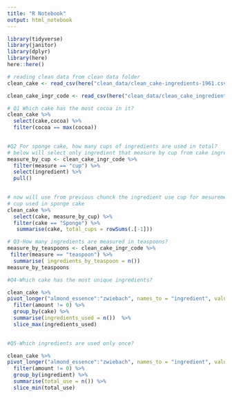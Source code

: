 ```yaml
---
title: "R Notebook"
output: html_notebook
---
```

```r
library(tidyverse)
library(janitor)
library(dplyr)
library(here)
here::here()
```

```r
# reading clean data from clean data folder
clean_cake <- read_csv(here("clean_data/clean_cake-ingredients-1961.csv"))

```

```r
clean_cake_ingr_code <- read_csv(here("clean_data/clean_cake_ingredient_code.csv"))
```

```r
# Q1 Which cake has the most cocoa in it?
clean_cake %>% 
  select(cake,cocoa) %>% 
  filter(cocoa == max(cocoa))
 

```


```r
#Q2 For sponge cake, how many cups of ingredients are used in total?
# below will select only ingredient that measure by cup from cake ingredient code table
measure_by_cup <- clean_cake_ingr_code %>% 
  filter(measure == "cup") %>% 
  select(ingredient) %>% 
  pull()
 
```

```r
# now will use from previous chunck the ingredient use cup for mesurement to find out how many
# cup used in sponge cake
clean_cake %>% 
  select(cake, measure_by_cup) %>% 
  filter(cake == "Sponge") %>%
   summarise(cake, total_cups = rowSums(.[-1]))
```


```r
# Q3-How many ingredients are measured in teaspoons?
measure_by_teaspoons <- clean_cake_ingr_code %>% 
 filter(measure == "teaspoon") %>%
  summarise( ingredients_by_teaspoon = n())
measure_by_teaspoons
```

```r
#Q4-Which cake has the most unique ingredients?

clean_cake %>% 
pivot_longer("almond_essence":"zwiebach", names_to = "ingredient", values_to = "amount") %>% 
  filter(amount != 0) %>% 
  group_by(cake) %>% 
  summarise(ingredients_used = n())  %>% 
  slice_max(ingredients_used)
 
```


```r
#Q5-Which ingredients are used only once?

clean_cake %>% 
pivot_longer("almond_essence":"zwiebach", names_to = "ingredient", values_to = "amount") %>% 
  filter(amount != 0) %>% 
  group_by(ingredient) %>% 
  summarise(total_use = n()) %>% 
  slice_min(total_use)

```



